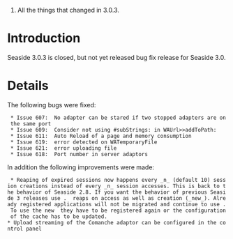 # All the things that changed in 3.0.3.

= Introduction =
Seaside 3.0.3 is closed, but not yet released bug fix release for Seaside 3.0.


= Details =

The following bugs were fixed:
  * Issue 607: 	No adapter can be stared if two stopped adapters are on the same port
  * Issue 609: 	Consider not using #subStrings: in WAUrl>>addToPath:
  * Issue 611:	Auto Reload of a page and memory consumption
  * Issue 619:	error detected on WATemporaryFile
  * Issue 621: 	error uploading file
  * Issue 618: 	Port number in server adaptors

In addition the following improvements were made:
  * Reaping of expired sessions now happens every _n_ (default 10) session creations instead of every _n_ session accesses. This is back to the behavior of Seaside 2.8. If you want the behavior of previous Seaside 3 releases use {{{WARetrievalIntervalReapingStrategy}}}. {{{WARetrievalIntervalReapingStrategy}}} reaps on access as well as creation (_new_). Already registered applications will not be migrated and continue to use {{{WARetrievalIntervalReapingStrategy}}}. To use the new {{{WAAccessIntervalReapingStrategy}}} they have to be registered again or the configuration of the cache has to be updated.
 * Upload streaming of the Comanche adaptor can be configured in the control panel